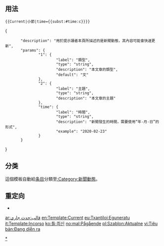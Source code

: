 <noinclude>{{template doc page viewed directly}}</noinclude>
{{Twinkle standard installation}}

==用法==
<code><nowiki>{{Current|小節|time={{subst:#time:c}}}}</nowiki></code>

<templatedata>
{
        "description": "用於提示讀者本頁所描述的是新聞動態，其內容可能會快速更新",
        "params": {
                "1": {
                        "label": "類型",
                        "type": "string",
                        "description": "本文章的類型",
                        "default": "文"
                },
                "2": {
                        "label": "主題",
                        "type": "string",
                        "description": "本文章的主題"
                },
                "time": {
                        "label": "時間",
                        "type": "string",
                        "description": "新聞發生的時間，需要使用“年-月-日”的形式",
                        "example": "2020-02-23"
                }
        }
}
</templatedata>

==分类==
這個模板自動給[[Wikipedia:条目|条目]]分類至[[:Category:新聞動態]]。

==重定向==
*{{tl|當前事件}}

<includeonly>
<!-- 本行下加入模板的分類 -->
[[Category:新聞動態|*]]
[[Category:新聞動態模板| ]]
<!-- 本行下加入模板的跨語言鏈接 -->
[[ar:قالب:حدث جاري]]
[[en:Template:Current]]
[[eu:Txantiloi:Eguneratu]]
[[it:Template:Incorso]]
[[ko:틀:최신]]
[[no:mal:Pågående]]
[[pl:Szablon:Aktualne]]
[[vi:Tiêu bản:Đang diễn ra]]
</includeonly>
